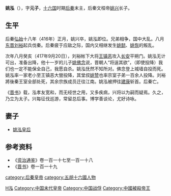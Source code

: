 {{Emperorcn box|图像=
|名称=姚泓
|姓名=姚泓
|庙号=
|谥号=
|陵墓=
|政权=[[后秦|后秦]]
|出生日期=388年
|逝世日期={{death year and age|417|388}}
|在位=416年–417年
|年号=
[[永和_(姚泓)|永和]]：416年二月-417年八月
}}
'''姚泓'''（{{bd|388年||417年||姚泓}}），字'''元子'''，[[十六国|十六国]]时期[[后秦|后秦]]末主，后秦文桓帝[[姚兴|姚兴]]长子。

==生平==
后秦[[弘始|弘始]]十八年（416年）正月，姚兴卒，姚泓即位。兄弟相争，国中大乱。八月[[东晋|东晋]][[刘裕|刘裕]]起兵伐秦。后秦疲于应敌之际，国内又相继发生[[姚懿|姚懿]]、[[姚恢|姚恢]]的叛乱。

次年八月癸亥（417年9月20日），刘裕帐下大将[[王镇恶|王镇恶]]攻入[[长安|长安]]平朔门。姚泓无计可出，准备出降，他十一岁的儿子[[姚佛念|姚佛念]]说，晋朝人“将逞其欲”，（即使投降）我们也一定不能保全自己，我愿自杀。姚泓怃然不知所对。佛念登上城墙自投而死。姚泓率一家老小至王镇恶大營投降，其堂叔[[姚赞|姚赞]]也率宗室子弟一百余人投降。刘裕將後秦王室全部处死，其余宗族成员迁往江南。姚泓被押往[[建康|建康]]斩首。后秦亡。

《[[晋书|晋书]]》载，泓孝友宽和，而无经世之用，又多疾病，兴将以为嗣而疑焉。久之，乃立为太子。兴每征伐巡游，常留总后事。博学善谈论，尤好诗咏。

==妻子==
*[[姚泓皇后|姚泓皇后]]

==参考资料==
*《[[资治通鉴|资治通鉴]]》卷一百一十七至一百一十八
*《[[晋书|晋书]]》卷一百一十九

{{中国皇帝|父后秦文桓帝[[姚兴|姚兴]]|後秦為[[東晉|東晉]]所滅|[[东晋十六国君主列表|中国后秦皇帝]]|416-417}}
{{五胡十六國君主}}

{{DEFAULTSORT:Y姚泓}}

[[Category:姚姓|H泓]]
[[category:后秦皇帝|category:后秦皇帝]]
[[category:五胡十六國人物|category:五胡十六國人物]]
[[Category:中国末代皇帝|Category:中国末代皇帝]]
[[Category:中国战俘|Category:中国战俘]]
[[Category:中國被殺帝王|Category:中國被殺帝王]]